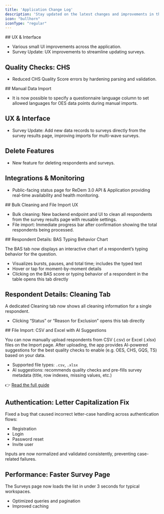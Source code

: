 ```yaml
---
title: 'Application Change Log'
description: 'Stay updated on the latest changes and improvements in the ReDem application.'
icon: "bullhorn"
iconType: "regular"
---
```


<Update label="2025-10-25" description="v1.2.4">
  ## UX & Interface

  - Various small UI improvements across the application.
  - Survey Update: UX improvements to streamline updating surveys.

  ## Quality Checks: CHS

  - Reduced CHS Quality Score errors by hardening parsing and validation.
</Update>

<Update label="2025-10-22" description="v1.2.3">
  ## Manual Data Import

  - It is now possible to specify a questionnaire language column to set allowed languages for OES data points during manual imports.

  ## UX & Interface

  - Survey Update: Add new data records to surveys directly from the survey results page, improving imports for multi-wave surveys.

  ## Delete Features

  - New feature for deleting respondents and surveys.

  ## Integrations & Monitoring

  - Public-facing status page for ReDem 3.0 API & Application providing real-time availability and health monitoring.
</Update>

<Update label="2025-10-07" description="v1.2.2">
  ## Bulk Cleaning and File Import UX

  - Bulk cleaning: New backend endpoint and UI to clean all respondents from the survey results page with reusable settings.
  - File import: Immediate progress bar after confirmation showing the total respondents being processed.
</Update>

<Update label="2025-09-29" description="v1.2.1">
  ## Respondent Details: BAS Typing Behavior Chart

  The BAS tab now displays an interactive chart of a respondent’s typing behavior for the question.

  - Visualizes bursts, pauses, and total time; includes the typed text
  - Hover or tap for moment-by-moment details
  - Clicking on the BAS score or typing behavior of a respondent in the table opens this tab directly

  ## Respondent Details: Cleaning Tab

  A dedicated Cleaning tab now shows all cleaning information for a single respondent.

  - Clicking “Status” or “Reason for Exclusion” opens this tab directly
</Update>

<Update label="2025-09-19" description="v1.2.0">
  ## File Import: CSV and Excel with AI Suggestions

  You can now manually upload respondents from CSV (.csv) or Excel (.xlsx) files on the Import page. After uploading, the app provides AI-powered suggestions for the best quality checks to enable (e.g. OES, CHS, GQS, TS) based on your data.

  - Supported file types: <code>.csv</code>, <code>.xlsx</code>
  - AI suggestions: recommends quality checks and pre-fills survey metadata (title, row indexes, missing values, etc.)

  👉 [Read the full guide](/features/file-import)

  ## Authentication: Letter Capitalization Fix

  Fixed a bug that caused incorrect letter-case handling across authentication flows:
  - Registration
  - Login
  - Password reset
  - Invite user

  Inputs are now normalized and validated consistently, preventing case-related failures.

  ## Performance: Faster Survey Page

  The Surveys page now loads the list in under 3 seconds for typical workspaces.

  - Optimized queries and pagination
  - Improved caching
</Update>
